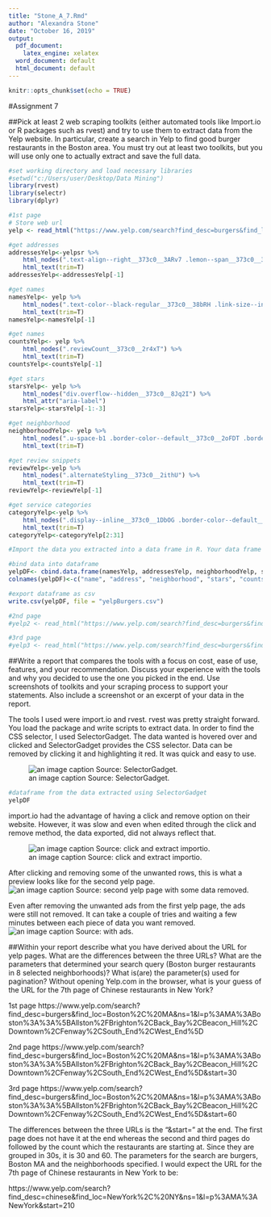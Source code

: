 ---
title: "Stone_A_7.Rmd"
author: "Alexandra Stone"
date: "October 16, 2019"
output:
  pdf_document: 
    latex_engine: xelatex
  word_document: default
  html_document: default
---

```{r setup, include=FALSE}
knitr::opts_chunk$set(echo = TRUE)
```
#Assignment 7

##Pick at least 2 web scraping toolkits (either automated tools like Import.io or R packages such as rvest) and try to use them to extract data from the Yelp website. In particular, create a search in Yelp to find good burger restaurants in the Boston area. You must try out at least two toolkits, but you will use only one to actually extract and save the full data.
```{r}
#set working directory and load necessary libraries
#setwd("c:/Users/user/Desktop/Data Mining")
library(rvest)
library(selectr)
library(dplyr)

#1st page
# Store web url
yelp <- read_html("https://www.yelp.com/search?find_desc=burgers&find_loc=Boston%2C%20MA&ns=1&l=p%3AMA%3ABoston%3A%3A%5BAllston%2FBrighton%2CBack_Bay%2CBeacon_Hill%2CDowntown%2CFenway%2CSouth_End%2CWest_End%5D")

#get addresses  
addressesYelp<-yelpsr %>% 
    html_nodes(".text-align--right__373c0__3ARv7 .lemon--span__373c0__3997G") %>%
    html_text(trim=T)
addressesYelp<-addressesYelp[-1]

#get names 
namesYelp<- yelp %>% 
    html_nodes(".text-color--black-regular__373c0__38bRH .link-size--inherit__373c0__2JXk5") %>% 
    html_text(trim=T)
namesYelp<-namesYelp[-1]

#get names 
countsYelp<- yelp %>% 
    html_nodes(".reviewCount__373c0__2r4xT") %>% 
    html_text(trim=T)
countsYelp<-countsYelp[-1]

#get stars 
starsYelp<- yelp %>% 
    html_nodes("div.overflow--hidden__373c0__8Jq2I") %>% 
    html_attr("aria-label")
starsYelp<-starsYelp[-1:-3]

#get neighborhood
neighborhoodYelp<- yelp %>% 
    html_nodes(".u-space-b1 .border-color--default__373c0__2oFDT .border-color--default__373c0__2oFDT .text-align--right__373c0__3ARv7") %>% 
    html_text(trim=T)

#get review snippets
reviewYelp<-yelp %>% 
    html_nodes(".alternateStyling__373c0__2ithU") %>% 
    html_text(trim=T)
reviewYelp<-reviewYelp[-1]

#get service categories
categoryYelp<-yelp %>% 
    html_nodes(".display--inline__373c0__1DbOG .border-color--default__373c0__2oFDT:nth-child(1) .link-size--default__373c0__1skgq") %>% 
    html_text(trim=T)
categoryYelp<-categoryYelp[2:31]

#Import the data you extracted into a data frame in R. Your data frame should have exactly 30 rows, and each row represents a burger restaurant in Boston.

#bind data into dataframe
yelpDF<- cbind.data.frame(namesYelp, addressesYelp, neighborhoodYelp, starsYelp, countsYelp, reviewYelp, categoryYelp)
colnames(yelpDF)<-c("name", "address", "neighborhood", "stars", "counts", "review", "category" )

#export dataframe as csv
write.csv(yelpDF, file = "yelpBurgers.csv")

#2nd page
#yelp2 <- read_html("https://www.yelp.com/search?find_desc=burgers&find_loc=Boston%2C%20MA&ns=1&l=p%3AMA%3ABoston%3A%3A%5BAllston%2FBrighton%2CBack_Bay%2CBeacon_Hill%2CDowntown%2CFenway%2CSouth_End%2CWest_End%5D&start=30")

#3rd page
#yelp3 <- read_html("https://www.yelp.com/search?find_desc=burgers&find_loc=Boston%2C%20MA&ns=1&l=p%3AMA%3ABoston%3A%3A%5BAllston%2FBrighton%2CBack_Bay%2CBeacon_Hill%2CDowntown%2CFenway%2CSouth_End%2CWest_End%5D&start=60")
```

##Write a report that compares the tools with a focus on cost, ease of use, features, and your recommendation. Discuss your experience with the tools and why you decided to use the one you picked in the end. Use screenshots of toolkits and your scraping process to support your statements.  Also include a screenshot or an excerpt of your data in the report.

The tools I used were import.io and rvest.  rvest was pretty straight forward.  You load the package and write scripts to extract data.  In order to find the CSS selector, I used SelectorGadget.  The data wanted is hovered over and clicked and SelectorGadget provides the CSS selector.  Data can be removed by clicking it and highlighting it red.  It was quick and easy to use.

![an image caption Source: SelectorGadget.](images/selectorGadget.jpg)

```{r}
#dataframe from the data extracted using SelectorGadget
yelpDF
```


import.io had the advantage of having a click and remove option on their website.  However, it was slow and even when edited through the click and remove method, the data exported, did not always reflect that.  

![an image caption Source: click and extract importio.](images/clickExtract.jpg)

After clicking and removing some of the unwanted rows, this is what a preview looks like for the second yelp page.
![an image caption Source: second yelp page with some data removed.](images/secondpage.jpg)

Even after removing the unwanted ads from the first yelp page, the ads were still not removed.  It can take a couple of tries and waiting a few minutes between each piece of data you want removed.
![an image caption Source: with ads.](images/withAds.jpg)

##Within your report describe what you have derived about the URL for yelp pages. What are the differences between the three URLs? What are the parameters that determined your search query (Boston burger restaurants in 8 selected neighborhoods)? What is(are) the parameter(s) used for pagination? Without opening Yelp.com in the browser, what is your guess of the URL for the 7th page of Chinese restaurants in New York?

1st page
https://www.yelp.com/search?find_desc=burgers&find_loc=Boston%2C%20MA&ns=1&l=p%3AMA%3ABoston%3A%3A%5BAllston%2FBrighton%2CBack_Bay%2CBeacon_Hill%2CDowntown%2CFenway%2CSouth_End%2CWest_End%5D

2nd page
https://www.yelp.com/search?find_desc=burgers&find_loc=Boston%2C%20MA&ns=1&l=p%3AMA%3ABoston%3A%3A%5BAllston%2FBrighton%2CBack_Bay%2CBeacon_Hill%2CDowntown%2CFenway%2CSouth_End%2CWest_End%5D&start=30

3rd page
https://www.yelp.com/search?find_desc=burgers&find_loc=Boston%2C%20MA&ns=1&l=p%3AMA%3ABoston%3A%3A%5BAllston%2FBrighton%2CBack_Bay%2CBeacon_Hill%2CDowntown%2CFenway%2CSouth_End%2CWest_End%5D&start=60

The differences between the three URLs is the "&start=" at the end.  The first page does not have it at the end whereas the second and third pages do followed by the count which the restaurants are starting at.  Since they are grouped in 30s, it is 30 and 60.  The parameters for the search are burgers, Boston MA and the neighborhoods specified.  I would expect the URL for the 7th page of Chinese restaurants in New York to be:

https://www.yelp.com/search?find_desc=chinese&find_loc=NewYork%2C%20NY&ns=1&l=p%3AMA%3ANewYork&start=210